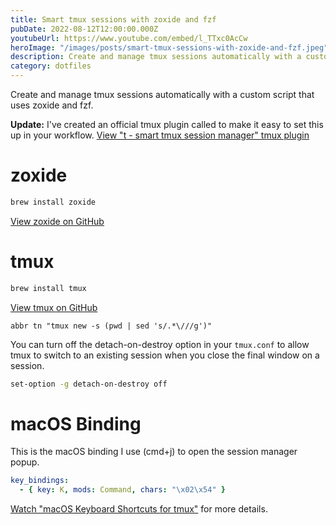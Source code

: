 ```yaml
---
title: Smart tmux sessions with zoxide and fzf
pubDate: 2022-08-12T12:00:00.000Z
youtubeUrl: https://www.youtube.com/embed/l_TTxc0AcCw
heroImage: "/images/posts/smart-tmux-sessions-with-zoxide-and-fzf.jpeg"
description: Create and manage tmux sessions automatically with a custom script
category: dotfiles
---
```


Create and manage tmux sessions automatically with a custom script that uses zoxide and fzf.

**Update:** I've created an official tmux plugin called to make it easy to set this up in your workflow. [View "t - smart tmux session manager" tmux plugin](https://github.com/joshmedeski/t-smart-tmux-session-manager)

# zoxide

```sh
brew install zoxide
```

[View zoxide on GitHub](https://github.com/ajeetdsouza/zoxide)

# tmux

```bash
brew install tmux
```

[View tmux on GitHub](https://github.com/tmux/tmux)

```fish title="~/.config/fish/config.fish"
abbr tn "tmux new -s (pwd | sed 's/.*\///g')"
```

You can turn off the detach-on-destroy option in your `tmux.conf` to allow tmux to switch to an existing session when you close the final window on a session.

```sh title="~/.tmux.conf"
set-option -g detach-on-destroy off
```

# macOS Binding

This is the macOS binding I use (cmd+j) to open the session manager popup.

```yaml title="~/.config/alacritty/alacritty.yaml"
key_bindings:
  - { key: K, mods: Command, chars: "\x02\x54" }
```

[Watch "macOS Keyboard Shortcuts for tmux"](/posts/macos-keyboard-shortcuts-for-tmux) for more details.
